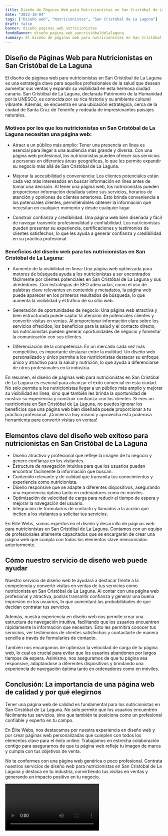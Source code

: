 ```yaml
---
title: Diseño de Páginas Web para Nutricionistas en San Cristóbal de La Laguna
date: "2023-10-04"
tags: ["Diseño web", "Nutricionistas", "San Cristóbal de La Laguna"]
draft: false
banner: diseño_paginas_web_nutricionistas
fondoBanner: diseño_pagina_web_sancristóbaldelalaguna
summary: El diseño de páginas web para nutricionistas en San Cristóbal de La Laguna es una estrategia clave para aquellos profesionales de la salud que desean aumentar sus ventas y expandir su visibilidad en esta hermosa ciudad canaria. San Cristóbal de La Laguna, declarada Patrimonio de la Humanidad por la UNESCO, es conocida por su rica historia y su ambiente cultural vibrante. Además, se encuentra en una ubicación estratégica, cerca de la ciudad de Santa Cruz de Tenerife y rodeada de impresionantes paisajes naturales.
---
```



## Diseño de Páginas Web para Nutricionistas en San Cristóbal de La Laguna

El diseño de páginas web para nutricionistas en San Cristóbal de La Laguna es una estrategia clave para aquellos profesionales de la salud que desean aumentar sus ventas y expandir su visibilidad en esta hermosa ciudad canaria. San Cristóbal de La Laguna, declarada Patrimonio de la Humanidad por la UNESCO, es conocida por su rica historia y su ambiente cultural vibrante. Además, se encuentra en una ubicación estratégica, cerca de la ciudad de Santa Cruz de Tenerife y rodeada de impresionantes paisajes naturales.

### Motivos por los que los nutricionistas en San Cristóbal de La Laguna necesitan una página web:

- Atraer a un público más amplio: Tener una presencia en línea es esencial para llegar a una audiencia más grande y diversa. Con una página web profesional, los nutricionistas pueden ofrecer sus servicios a personas en diferentes áreas geográficas, lo que les permite expandir su negocio más allá de San Cristóbal de La Laguna.

- Mejorar la accesibilidad y conveniencia: Los clientes potenciales están cada vez más interesados en buscar información en línea antes de tomar una decisión. Al tener una página web, los nutricionistas pueden proporcionar información detallada sobre sus servicios, horarios de atención y opiniones de clientes anteriores. Esto brinda conveniencia a los potenciales clientes, permitiéndoles obtener la información que necesitan en cualquier momento y desde cualquier lugar.

- Construir confianza y credibilidad: Una página web bien diseñada y fácil de navegar transmite profesionalidad y confiabilidad. Los nutricionistas pueden presentar su experiencia, certificaciones y testimonios de clientes satisfechos, lo que les ayuda a generar confianza y credibilidad en su práctica profesional.

### Beneficios del diseño web para los nutricionistas en San Cristóbal de La Laguna:

- Aumento de la visibilidad en línea: Una página web optimizada para motores de búsqueda ayuda a los nutricionistas a ser encontrados fácilmente por clientes potenciales en San Cristóbal de La Laguna y sus alrededores. Con estrategias de SEO adecuadas, como el uso de palabras clave relevantes en contenido y metadatos, la página web puede aparecer en los primeros resultados de búsqueda, lo que aumenta la visibilidad y el tráfico de su sitio web.

- Generación de oportunidades de negocio: Una página web atractiva y bien estructurada puede captar la atención de potenciales clientes y convertir visitas en ventas. Al proporcionar información clara sobre los servicios ofrecidos, los beneficios para la salud y el contacto directo, los nutricionistas pueden generar oportunidades de negocio y fomentar la comunicación con sus clientes.

- Diferenciación de la competencia: En un mercado cada vez más competitivo, es importante destacar entre la multitud. Un diseño web personalizado y único permite a los nutricionistas destacar su enfoque único y atractivo para la salud y nutrición, lo que ayuda a diferenciarse de otros profesionales en la industria.

En resumen, el diseño de páginas web para nutricionistas en San Cristóbal de La Laguna es esencial para alcanzar el éxito comercial en esta ciudad. No solo permite a los nutricionistas llegar a un público más amplio y mejorar su visibilidad en línea, sino que también les brinda la oportunidad de mostrar su experiencia y construir confianza con los clientes. Si eres un nutricionista en San Cristóbal de La Laguna, no puedes ignorar los beneficios que una página web bien diseñada puede proporcionar a tu práctica profesional. ¡Comienza hoy mismo y aprovecha esta poderosa herramienta para convertir visitas en ventas!

<GifSeo />

<Cta />

## Elementos clave del diseño web exitoso para nutricionistas en San Cristóbal de La Laguna

- Diseño atractivo y profesional que refleje la imagen de tu negocio y genere confianza en los visitantes.
- Estructura de navegación intuitiva para que los usuarios puedan encontrar fácilmente la información que buscan.
- Contenido relevante y de calidad que transmita tus conocimientos y experiencia como nutricionista.
- Diseño responsive que se adapte a diferentes dispositivos, asegurando una experiencia óptima tanto en ordenadores como en móviles.
- Optimización de velocidad de carga para reducir el tiempo de espera y mejorar la navegación del usuario.
- Integración de formularios de contacto y llamados a la acción que inciten a los visitantes a solicitar tus servicios.

En Élite Webs, somos expertos en el diseño y desarrollo de páginas web para nutricionistas en San Cristóbal de La Laguna. Contamos con un equipo de profesionales altamente capacitados que se encargarán de crear una página web que cumpla con todos los elementos clave mencionados anteriormente.

## Cómo nuestro servicio de diseño web puede ayudar

Nuestro servicio de diseño web te ayudará a destacar frente a la competencia y convertir visitas en ventas de tus servicios como nutricionista en San Cristóbal de La Laguna. Al contar con una página web profesional y atractiva, podrás transmitir confianza y generar una buena impresión en los usuarios, lo que aumentará las probabilidades de que decidan contratar tus servicios.

Además, nuestra experiencia en diseño web nos permite crear una estructura de navegación intuitiva, facilitando que los usuarios encuentren rápidamente la información que necesitan. Esto les permitirá conocer tus servicios, ver testimonios de clientes satisfechos y contactarte de manera sencilla a través de formularios de contacto.

También nos encargamos de optimizar la velocidad de carga de tu página web, lo cual es crucial para evitar que los usuarios abandonen por largos tiempos de espera. Asimismo, nos aseguramos de que tu página sea responsive, adaptándose a diferentes dispositivos y brindando una experiencia de navegación óptima tanto en ordenadores como en móviles.

## Conclusión: La importancia de una página web de calidad y por qué elegirnos

Tener una página web de calidad es fundamental para los nutricionistas en San Cristóbal de La Laguna. No solo permite que los usuarios encuentren fácilmente tus servicios, sino que también te posiciona como un profesional confiable y experto en tu campo.

En Élite Webs, nos destacamos por nuestra experiencia en diseño web y por crear páginas web personalizadas que cumplen con todos los elementos clave para el éxito online. Trabajamos en estrecha colaboración contigo para asegurarnos de que tu página web refleje tu imagen de marca y cumpla con tus objetivos de venta.

No te conformes con una página web genérica o poco profesional. Contrata nuestros servicios de diseño web para nutricionistas en San Cristóbal de La Laguna y destaca en tu industria, convirtiendo tus visitas en ventas y generando un impacto positivo en tu negocio.

<Video />

<CtaBot job="Nutricionistas" city="San Cristóbal de La Laguna" />

<Gmaps query="San Cristóbal de La Laguna+españa+maps" />
